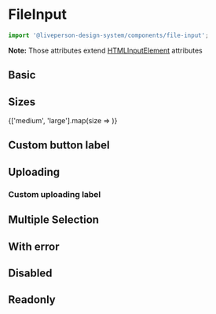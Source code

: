 


<Meta title="Components/Inputs/FileInput" component={FileInput} />

# FileInput

```jsx
import '@liveperson-design-system/components/file-input';
```

<ArgsTable of={FileInput} />

**Note:** Those attributes extend [HTMLInputElement](https://www.w3schools.com/tags/tag_input.asp) attributes

## Basic

<Preview>
  <lp-file-input />
</Preview>

<Preview light>
  <lp-file-input theme="light" />
</Preview>

## Sizes

<Preview isColumn>
  {['medium', 'large'].map(size => <lp-file-input key={size} size={size} />)}
</Preview>

## Custom button label

<Preview>
  <lp-file-input buttonLabel="Select file" />
</Preview>

## Uploading

<Preview>
  <lp-file-input uploading uploadingProgress={35} />
</Preview>

<Preview light>
  <lp-file-input theme="light" uploading uploadingProgress={35} />
</Preview>

### Custom uploading label

<Preview>
  <lp-file-input uploading uploadingProgress={35} uploadingButtonLabel="In progress..." />
</Preview>

## Multiple Selection

<Preview>
  <lp-file-input multiple />
</Preview>

<Preview light>
  <lp-file-input theme="light" multiple />
</Preview>

## With error

<Preview>
  <lp-file-input error />
</Preview>

<Preview light>
  <lp-file-input theme="light" error />
</Preview>

## Disabled

<Preview>
  <lp-file-input disabled />
</Preview>

<Preview light>
  <lp-file-input theme="light" disabled />
</Preview>

## Readonly

<Preview>
  <lp-file-input readOnly />
</Preview>

<Preview light>
  <lp-file-input theme="light" readOnly />
</Preview>
